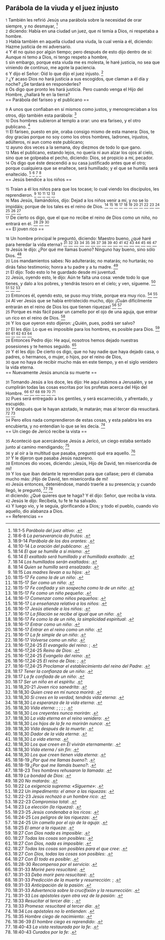 == Parábola de la viuda y el juez injusto ==

{{anchor|1}} <small>1</small> También les refirió Jesús una parábola sobre la necesidad de orar siempre, y no desmayar, <ref>18:1-5 ''Parábola del juez altivo'': {{lib|LU|144|2|5}}.</ref><br>
{{anchor|2}} <small>2</small> diciendo: Había en una ciudad un juez, que ni temía a Dios, ni respetaba a hombre.<br>
{{anchor|3}} <small>3</small> Había también en aquella ciudad una viuda, la cual venía a él, diciendo: Hazme justicia de mi adversario.<br>
{{anchor|4}} <small>4</small> Y él no quiso por algún tiempo; pero después de esto dijo dentro de sí: Aunque ni temo a Dios, ni tengo respeto a hombre,<br>
{{anchor|5}} <small>5</small> sin embargo, porque esta viuda me es molesta, le haré justicia, no sea que viniendo de continuo, me agote la paciencia.<br>
{{anchor|6}} <small>6</small> Y dijo el Señor: Oíd lo que dijo el juez injusto. <ref>18:6-8 ''La perseverancia da frutos'': {{lib|LU|144|2|5}}.</ref><br>
{{anchor|7}} <small>7</small> ¿Y acaso Dios no hará justicia a sus escogidos, que claman a él día y noche? ¿Se tardará en responderles?<br>
{{anchor|8}} <small>8</small> Os digo que pronto les hará justicia. Pero cuando venga el Hijo del Hombre, ¿hallará fe en la tierra?<br>
== Parábola del fariseo y el publicano ==

{{anchor|9}} <small>9</small> A unos que confiaban en sí mismos como justos, y menospreciaban a los otros, dijo también esta parábola: <ref>18:9-14 ''Parábola de los dos orantes'': {{lib|LU|167|5|1}}.</ref><br>
{{anchor|10}} <small>10</small> Dos hombres subieron al templo a orar: uno era fariseo, y el otro publicano. <ref>18:10-14 ''La oración del publicano'': {{lib|LU|140|5|7}}.</ref><br>
{{anchor|11}} <small>11</small> El fariseo, puesto en pie, oraba consigo mismo de esta manera: Dios, te doy gracias porque no soy como los otros hombres, ladrones, injustos, adúlteros, ni aun como este publicano;<br>
{{anchor|12}} <small>12</small> ayuno dos veces a la semana, doy diezmos de todo lo que gano.<br>
{{anchor|13}} <small>13</small> Mas el publicano, estando lejos, no quería ni aun alzar los ojos al cielo, sino que se golpeaba el pecho, diciendo: Dios, sé propicio a mí, pecador.<br>
{{anchor|14}} <small>14</small> Os digo que éste descendió a su casa justificado antes que el otro; porque cualquiera que se enaltece, será humillado; y el que se humilla será enaltecido. <ref>18:14 ''El que se humille a sí mismo'': {{lib|LU|158|8|1}}.</ref> <ref>18:14 ''El exaltado será humillado y el humillado exaltado'': {{lib|LU|167|1|5}}.</ref> <ref>18:14 ''Los humillados serán exaltados'': {{lib|LU|175|1|10}}.</ref> <ref>18:14 ''Quien se humilla será ensalzado'': {{lib|LU|167|5|1}}.</ref><br>
== Jesús bendice a los niños ==

{{anchor|15}} <small>15</small> Traían a él los niños para que los tocase; lo cual viendo los discípulos, les reprendieron. <ref>18:15 ''Las madres llevan a su hijos'': {{lib|LU|167|6|1}}.</ref> <ref>18:15-17 ''Fe como la de un niño'': {{lib|LU|149|6|11}}.</ref> <ref>18:15-17 ''Ser como un niño'': {{lib|LU|196|0|12}}.</ref> <ref>18:15-17 ''Fe confiada y sin sospecha como la de un niño'': {{lib|LU|196|0|11}}.</ref> <ref>18:15-17 ''Fe como un niño pequeño'': {{lib|LU|170|2|18}}.</ref><br>
{{anchor|16}} <small>16</small> Mas Jesús, llamándolos, dijo: Dejad a los niños venir a mí, y no se lo impidáis; porque de los tales es el reino de Dios. <ref>18:16-17 ''Comenzar como niños pequeños'': {{lib|LU|140|6|2}}.</ref> <ref>18:16-17 ''La enseñanza relativa a los niños'': {{lib|LU|195|3|5}}.</ref> <ref>18:16-17 ''Jesús atiende a los niños'': {{lib|LU|167|6|1}}.</ref> <ref>18:16-17 ''La filiación se recibe al igual que un niño'': {{lib|LU|144|4|3}}.</ref> <ref>18:16-17 ''Fe como la de un niño, la simplicidad espiritual'': {{lib|LU|155|6|12}}.</ref> <ref>18:16-17 ''Entrar como un niño'': {{lib|LU|158|8|1}}.</ref> <ref>18:16-17 ''Entrar en el reino como un niño'': {{lib|LU|193|2|2}}.</ref> <ref>18:16-17 ''La fe simple de un niño'': {{lib|LU|170|3|2}}.</ref> <ref>18:16-17 ''Volverse como un niño'': {{lib|LU|140|10|4}}.</ref> <ref>18:16-17,24-25 ''El evangelio del reino'': {{lib|LU|143|1|5}}; {{lib|LU|190|5|4}}.</ref> <ref>18:16-17,24-25 ''Reino de Dios'': {{lib|LU|153|2|4}}.</ref> <ref>18:16-17,24-25 ''Evangelio del reino'': {{lib|LU|193|0|4}}.</ref> <ref>18:16-17,24-25 ''El reino de Dios'': {{lib|LU|169|4|6}}; {{lib|LU|34|6|13}}.</ref> <ref>18:16-17,24-25 ''Proclamar el establecimiento del reino del Padre'': {{lib|LU|137|8|6}}.</ref><br>
{{anchor|17}} <small>17</small> De cierto os digo, que el que no recibe el reino de Dios como un niño, no entrará en él. <ref>18:17 ''Tener la confianza de un niño'': {{lib|LU|102|1|1}}.</ref> <ref>18:17 ''La fe confiada de un niño'': {{lib|LU|137|8|8}}.</ref> <ref>18:17 ''Ser un niño en el espíritu'': {{lib|LU|181|2|20}}.</ref><br>
== El joven rico ==

{{anchor|18}} <small>18</small> Un hombre principal le preguntó, diciendo: Maestro bueno, ¿qué haré para heredar la vida eterna? <ref>18:18,20-21 ''Joven rico sanedrita'': {{lib|LU|163|2|4}}.</ref> <ref>18:18,30 ''Quien crea en mí nunca morirá'': {{lib|LU|168|0|7}}.</ref> <ref>18:18,30 ''Si crees en la verdad, tendrás vida eterna'': {{lib|LU|157|6|10}}.</ref> <ref>18:18,30 ''La esperanza de la vida eterna'': {{lib|LU|170|2|2}}.</ref> <ref>18:18,30 ''Vida eterna'': {{lib|LU|101|6|8}}; {{lib|LU|162|2|7}}; {{lib|LU|27|1|5}}; {{lib|LU|2|2|1}}; {{lib|LU|3|0|1}}.</ref> <ref>18:18,30 ''Los creyentes nunca morirán'': {{lib|LU|162|7|5}}.</ref> <ref>18:18,30 ''La vida eterna en el reino venidero'': {{lib|LU|181|2|11}}.</ref> <ref>18:18,30 ''Los hijos de la fe no morirán nunca'': {{lib|LU|193|1|2}}.</ref> <ref>18:18,30 ''Vida después de la muerte'': {{lib|LU|121|5|11}}.</ref> <ref>18:18,30 ''Dador de la vida eterna'': {{lib|LU|128|1|10}}.</ref> <ref>18:18,30 ''La vida eterna'': {{lib|LU|146|3|7}}.</ref> <ref>18:18,30 ''Los que creen en Él vivirán eternamente'': {{lib|LU|190|5|4}}.</ref> <ref>18:18,30 ''Vida eterna / sin fin'': {{lib|LU|170|2|20}}.</ref> <ref>18:18,30 ''Los que creen tienen vida eterna'': {{lib|LU|153|2|11}}.</ref> <ref>18:18-19 ''¿Por qué me llamas bueno?'': {{lib|LU|196|0|9}}.</ref> <ref>18:18-19 ''¿Por qué me llamáis bueno?'': {{lib|LU|196|2|2}}.</ref> <ref>18:18-23 ''Tres hombres rehusaron la llamada'': {{lib|LU|149|2|12}}.</ref><br>
{{anchor|19}} <small>19</small> Jesús le dijo: ¿Por qué me llamas bueno? Ninguno hay bueno, sino sólo Dios. <ref>18:19 ''La bondad de Dios'': {{lib|LU|143|2|7}}.</ref><br>
{{anchor|20}} <small>20</small> Los mandamientos sabes: No adulterarás; no matarás; no hurtarás; no dirás falso testimonio; honra a tu padre y a tu madre. <ref>18:20 ''No matarás'': {{lib|LU|162|2|1}}.</ref><br>
{{anchor|21}} <small>21</small> El dijo: Todo esto lo he guardado desde mi juventud.<br>
{{anchor|22}} <small>22</small> Jesús, oyendo esto, le dijo: Aún te falta una cosa: vende todo lo que tienes, y dalo a los pobres, y tendrás tesoro en el cielo; y ven, sígueme. <ref>18:22 ''La exigencia suprema: «Sígueme»'': {{lib|LU|196|0|13}}.</ref> <ref>18:22 ''Un impedimento: el amor a las riquezas'': {{lib|LU|163|2|5}}.</ref> <ref>18:22-23 ''Jesús rechazó a un hombre rico'': {{lib|LU|139|10|9}}.</ref> <ref>18:22-23 ''Compromiso total'': {{lib|LU|171|2|4}}.</ref><br>
{{anchor|23}} <small>23</small> Entonces él, oyendo esto, se puso muy triste, porque era muy rico. <ref>18:23 ''La elección (la riqueza)'': {{lib|LU|163|2|6}}.</ref> <ref>18:23-25 ''Jesús condenaba a los ricos'': {{lib|LU|196|2|8}}.</ref><br>
{{anchor|24}} <small>24</small> Al ver Jesús que se había entristecido mucho, dijo: ¡Cuán difícilmente entrarán en el reino de Dios los que tienen riquezas! <ref>18:24-25 ''Los peligros de las riquezas'': {{lib|LU|165|4|5}}.</ref> <ref>18:24-25 ''Un camello por el ojo de la aguja'': {{lib|LU|163|3|1}}.</ref><br>
{{anchor|25}} <small>25</small> Porque es más fácil pasar un camello por el ojo de una aguja, que entrar un rico en el reino de Dios. <ref>18:25 ''El amor a la riqueza'': {{lib|LU|163|2|10}}.</ref><br>
{{anchor|26}} <small>26</small> Y los que oyeron esto dijeron: ¿Quién, pues, podrá ser salvo?<br>
{{anchor|27}} <small>27</small> El les dijo: Lo que es imposible para los hombres, es posible para Dios. <ref>18:27 ''Con Dios nada es imposible'': {{lib|LU|26|5|3}}.</ref> <ref>18:27 ''Todas las cosas son posibles'': {{lib|LU|2|1|2}}.</ref> <ref>18:27 ''Con Dios, nada es imposible'': {{lib|LU|163|3|2}}.</ref> <ref>18:27 ''Todas las cosas son posibles para el que cree'': {{lib|LU|158|5|2}}.</ref> <ref>18:27 ''Con Dios, todas las cosas son posibles'': {{lib|LU|131|10|2}}.</ref> <ref>18:27 ''Con Él todo es posible'': {{lib|LU|3|2|2}}.</ref><br>
{{anchor|28}} <small>28</small> Entonces Pedro dijo: He aquí, nosotros hemos dejado nuestras posesiones y te hemos seguido. <ref>18:28-30 ''Recompensa por el servicio'': {{lib|LU|163|3|4}}.</ref><br>
{{anchor|29}} <small>29</small> Y él les dijo: De cierto os digo, que no hay nadie que haya dejado casa, o padres, o hermanos, o mujer, o hijos, por el reino de Dios,<br>
{{anchor|30}} <small>30</small> que no haya de recibir mucho más en este tiempo, y en el siglo venidero la vida eterna.<br>
== Nuevamente Jesús anuncia su muerte ==

{{anchor|31}} <small>31</small> Tomando Jesús a los doce, les dijo: He aquí subimos a Jerusalén, y se cumplirán todas las cosas escritas por los profetas acerca del Hijo del Hombre. <ref>18:31-33 ''Moriré pero resucitaré'': {{lib|LU|181|1|5}}.</ref> <ref>18:31-33 ''Debo morir pero resucitaré'': {{lib|LU|180|6|7}}.</ref> <ref>18:31-33 ''Predicción de la muerte y resurrección'': {{lib|LU|190|5|4}}; {{lib|LU|193|0|2}}.</ref> <ref>18:31-33 ''Anticipación de la pasión'': {{lib|LU|158|6|5}}.</ref> <ref>18:31-33 ''Advertencia sobre la crucifixión y la resurrección'': {{lib|LU|171|4|2}}.</ref> <ref>18:31-33 ''Los apóstoles oyen otra vez de la pasión'': {{lib|LU|158|7|3}}.</ref><br>
{{anchor|32}} <small>32</small> Pues será entregado a los gentiles, y será escarnecido, y afrentado, y escupido.<br>
{{anchor|33}} <small>33</small> Y después que le hayan azotado, le matarán; mas al tercer día resucitará. <ref>18:33 ''Resucitar al tercer día'': {{lib|LU|171|4|8}}; {{lib|LU|186|3|4}}.</ref> <ref>18:33 ''Promesa: resucitaré al tercer día'': {{lib|LU|181|2|30}}.</ref><br>
{{anchor|34}} <small>34</small> Pero ellos nada comprendieron de estas cosas, y esta palabra les era encubierta, y no entendían lo que se les decía. <ref>18:34 ''Los apóstoles no lo entienden'': {{lib|LU|171|4|3}}.</ref><br>
== Un ciego de Jericó recibe la vista ==

{{anchor|35}} <small>35</small> Aconteció que acercándose Jesús a Jericó, un ciego estaba sentado junto al camino mendigando; <ref>18:35 ''Hombre ciego de nacimiento'': {{lib|LU|171|5|1}}.</ref><br>
{{anchor|36}} <small>36</small> y al oír a la multitud que pasaba, preguntó qué era aquello. <ref>18:36-39 ''El hombre ciego es reprendido'': {{lib|LU|171|5|2}}.</ref><br>
{{anchor|37}} <small>37</small> Y le dijeron que pasaba Jesús nazareno.<br>
{{anchor|38}} <small>38</small> Entonces dio voces, diciendo: ¡Jesús, Hijo de David, ten misericordia de mí!<br>
{{anchor|39}} <small>39</small> Y los que iban delante le reprendían para que callase; pero él clamaba mucho más: ¡Hijo de David, ten misericordia de mí!<br>
{{anchor|40}} <small>40</small> Jesús entonces, deteniéndose, mandó traerle a su presencia; y cuando llegó, le preguntó, <ref>18:40-43 ''La vista restaurada por la fe'': {{lib|LU|171|5|3}}.</ref> <ref>18:40-43 ''Curados por la fe'': {{lib|LU|175|1|1}}.</ref><br>
{{anchor|41}} <small>41</small> diciendo: ¿Qué quieres que te haga? Y él dijo: Señor, que reciba la vista.<br>
{{anchor|42}} <small>42</small> Jesús le dijo: Recíbela, tu fe te ha salvado.<br>
{{anchor|43}} <small>43</small> Y luego vio, y le seguía, glorificando a Dios; y todo el pueblo, cuando vio aquello, dio alabanza a Dios.<br>
== Referencias ==

<references />
